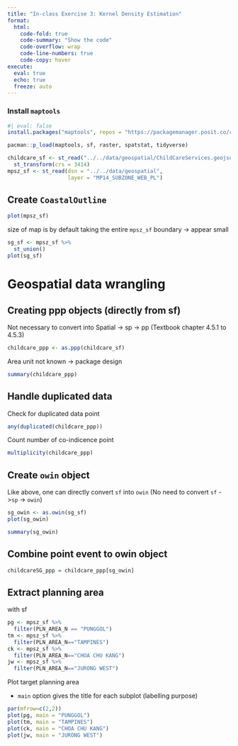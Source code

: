 ```yaml
---
title: "In-class Exercise 3: Kernel Density Estimation"
format: 
  html: 
    code-fold: true
    code-summary: "Show the code"
    code-overflow: wrap
    code-line-numbers: true
    code-copy: hover
execute: 
  eval: true
  echo: true
  freeze: auto
---
```


### Install `maptools`
```r
#| eval: false
install.packages("maptools", repos = "https://packagemanager.posit.co/cran/2023-10-13")
```

```r
pacman::p_load(maptools, sf, raster, spatstat, tidyverse)
```

```r
childcare_sf <- st_read("../../data/geospatial/ChildCareServices.geojson") %>%
  st_transform(crs = 3414)
mpsz_sf <- st_read(dsn = "../../data/geospatial",
                   layer = "MP14_SUBZONE_WEB_PL")
```
## Create `CoastalOutline`
```r
plot(mpsz_sf)
```
size of map is by default taking the entire `mpsz_sf` boundary -> appear small
```r
sg_sf <- mpsz_sf %>% 
  st_union()
plot(sg_sf)
```

# Geospatial data wrangling

## Creating ppp objects (directly from sf)

Not necessary to convert into Spatial -> sp -> pp (Textbook chapter 4.5.1 to 4.5.3)

```r
childcare_ppp <- as.ppp(childcare_sf)
```

Area unit not known -> package design

```r
summary(childcare_ppp)
```

## Handle duplicated data

Check for duplicated data point

```r
any(duplicated(childcare_ppp))
```

Count number of co-indicence point
```r
multiplicity(childcare_ppp)
```

## Create `owin` object

Like above, one can directly convert `sf` into `owin` (No need to convert `sf` ->`sp` -> `owin`)

```r
sg_owin <- as.owin(sg_sf)
plot(sg_owin)
```

```r
summary(sg_owin)
```
## Combine point event to owin object

```r
childcareSG_ppp = childcare_ppp[sg_owin]
```

## Extract planning area

with sf
```r
pg <- mpsz_sf %>% 
  filter(PLN_AREA_N == "PUNGGOL")
tm <- mpsz_sf %>% 
  filter(PLN_AREA_N=="TAMPINES")
ck <- mpsz_sf %>% 
  filter(PLN_AREA_N=="CHOA CHU KANG")
jw <- mpsz_sf %>% 
  filter(PLN_AREA_N=="JURONG WEST")
```

Plot target planning area

-   `main` option gives the title for each subplot \(labelling purpose\)

```r
par(mfrow=c(2,2))
plot(pg, main = "PUNGGOL")
plot(tm, main = "TAMPINES")
plot(ck, main = "CHOA CHU KANG")
plot(jw, main = "JURONG WEST")
```


